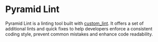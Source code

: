 # Pyramid Lint

Pyramid Lint is a linting tool built with [custom_lint]. It offers a set of additional lints and quick fixes to help developers enforce a consistent coding style, prevent common mistakes and enhance code readability.

[custom_lint]: https://pub.dev/packages/custom_lint
